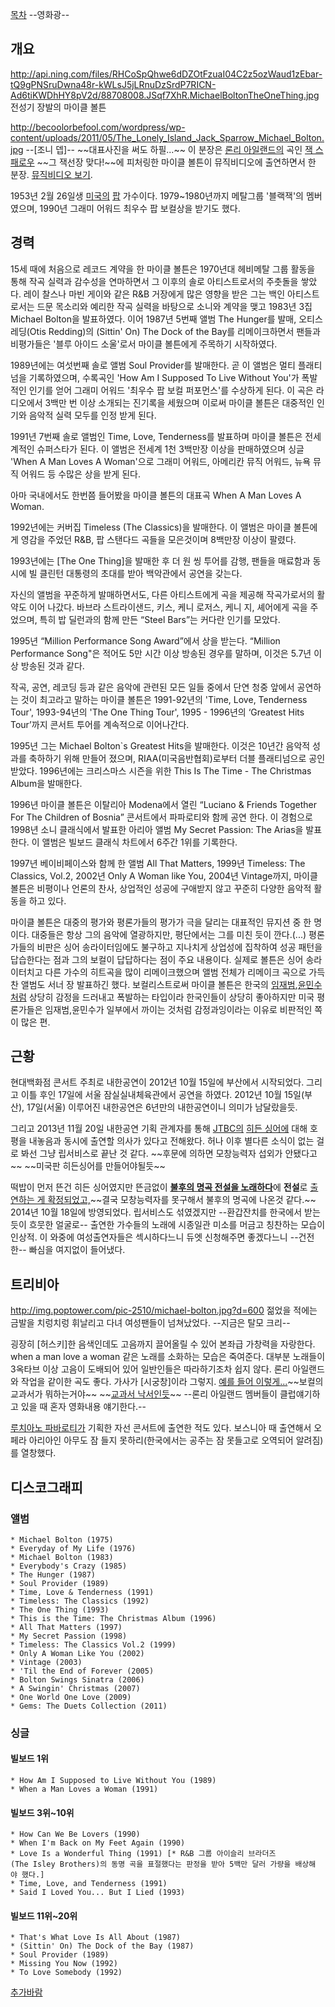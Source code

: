 [[목차]]
--영화광--
== 개요 ==
http://api.ning.com/files/RHCoSpQhwe6dDZOtFzuaI04C2z5ozWaud1zEbar-tQ9gPNSruDwna48r-kWLsJ5jLRnuDzSrdP7RICN-Ad6tiKWDhHY8pV2d/88708008.JSqf7XhR.MichaelBoltonTheOneThing.jpg
전성기 장발의 마이클 볼튼

http://becoolorbefool.com/wordpress/wp-content/uploads/2011/05/The_Lonely_Island_Jack_Sparrow_Michael_Bolton.jpg
--[조니 뎁]-- ~~대표사진을 써도 하필...~~ 이 분장은 [[론리 아일랜드]]의 곡인 [[잭 스패로우]] ~~그 잭선장 맞다!~~에 피처링한 마이클 볼튼이 뮤직비디오에 출연하면서 한 분장. [http://www.youtube.com/watch?v=GI6CfKcMhjY 뮤직비디오 보기]. 

1953년 2월 26일생 [[미국]]의 [[팝]] 가수이다. 
1979~1980년까지 메탈그룹 '블랙잭'의 멤버였으며, 1990년 그래미 어워드 최우수 팝 보컬상을 받기도 했다.

== 경력 ==
15세 때에 처음으로 레코드 계약을 한 마이클 볼튼은 1970년대 헤비메탈 그룹 활동을 통해 작곡 실력과 감수성을 연마하면서 그 이후의 솔로 아티스트로서의 주춧돌을 쌓았다. 레이 찰스나 마빈 게이와 같은 R&B 거장에게 많은 영향을 받은 그는 백인 아티스트로서는 드문 목소리와 예리한 작곡 실력을 바탕으로 소니와 계약을 맺고 1983년 3집 Michael Bolton을 발표하였다. 이어 1987년 5번째 앨범 The Hunger를 발매, 오티스 레딩(Otis Redding)의 (Sittin' On) The Dock of the Bay를 리메이크하면서 팬들과 비평가들은 '블루 아이드 소울'로서 마이클 볼튼에게 주목하기 시작하였다. 

1989년에는 여섯번째 솔로 앨범 Soul Provider를 발매한다. 곧 이 앨범은 멀티 플래티넘을 기록하였으며, 수록곡인 'How Am I Supposed To Live Without You'가 폭발적인 인기를 얻어 그래미 어워드 '최우수 팝 보컬 퍼포먼스'를 수상하게 된다. 이 곡은 라디오에서 3백만 번 이상 소개되는 진기록을 세웠으며 이로써 마이클 볼튼은 대중적인 인기와 음악적 실력 모두를 인정 받게 된다.

1991년 7번째 솔로 앨범인 Time, Love, Tenderness를 발표하며 마이클 볼튼은 전세계적인 슈퍼스타가 된다. 이 앨범은 전세계 1천 3백만장 이상을 판매하였으며 싱글 'When A Man Loves A Woman'으로 그래미 어워드, 아메리칸 뮤직 어워드, 뉴욕 뮤직 어워드 등 수많은 상을 받게 된다. 

{{{#!html
<iframe width="560" height="315" src="//www.youtube.com/embed/JmfOzFzYumo" frameborder="0" allowfullscreen></iframe>
}}}
아마 국내에서도 한번쯤 들어봤을 마이클 볼튼의 대표곡 When A Man Loves A Woman.

1992년에는 커버집 Timeless (The Classics)을 발매한다. 이 앨범은 마이클 볼튼에게 영감을 주었던 R&B, 팝 스탠다드 곡들을 모은것이며 8백만장 이상이 팔렸다. 

1993년에는 [The One Thing]을 발매한 후 더 원 씽 투어를 감행, 팬들을 매료함과 동시에 빌 클린턴 대통령의 초대를 받아 백악관에서 공연을 갖는다. 

자신의 앨범을 꾸준하게 발매하면서도, 다른 아티스트에게 곡을 제공해 작곡가로서의 활약도 이어 나갔다. 바브라 스트라이샌드, 키스, 케니 로저스, 케니 지, 셰어에게 곡을 주었으며, 특히 밥 딜런과의 함께 만든 “Steel Bars”는 커다란 인기를 모았다. 

1995년 “Million Performance Song Award”에서 상을 받는다. “Million Performance Song"은 적어도 5만 시간 이상 방송된 경우를 말하며, 이것은 5.7년 이상 방송된 것과 같다. 

작곡, 공연, 레코딩 등과 같은 음악에 관련된 모든 일들 중에서 단연 청중 앞에서 공연하는 것이 최고라고 말하는 마이클 볼튼은 1991-92년의 'Time, Love, Tenderness Tour', 1993-94년의 'The One Thing Tour', 1995 - 1996년의 ‘Greatest Hits Tour’까지 콘서트 투어를 계속적으로 이어나간다. 

1995년 그는 Michael Bolton`s Greatest Hits을 발매한다. 이것은 10년간 음악적 성과를 축하하기 위해 만들어 졌으며, RIAA(미국음반협회)로부터 더블 플래티넘으로 공인받았다. 1996년에는 크리스마스 시즌을 위한 This Is The Time - The Christmas Album을 발매한다. 

1996년 마이클 볼튼은 이탈리아 Modena에서 열린 “Luciano & Friends Together For The Children of Bosnia” 콘서트에서 파파로티와 함께 공연 한다. 이 경험으로 1998년 소니 클래식에서 발표한 아리아 앨범 My Secret Passion: The Arias을 발표한다. 이 앨범은 빌보드 클래식 차트에서 6주간 1위를 기록한다. 

1997년 베이비페이스와 함께 한 앨범 All That Matters, 1999년 Timeless: The Classics, Vol.2, 2002년 Only A Woman like You, 2004년 Vintage까지, 마이클 볼튼은 비평이나 언론의 찬사, 상업적인 성공에 구애받지 않고 꾸준히 다양한 음악적 활동을 하고 있다.

마이클 볼튼은 대중의 평가와 평론가들의 평가가 극을 달리는 대표적인 뮤지션 중 한 명이다. 대중들은 항상 그의 음악에 열광하지만, 평단에서는 그를 미친 듯이 깐다.(...)  평론가들의 비판은 싱어 송라이터임에도 불구하고 지나치게 상업성에 집착하여 성공 패턴을 답습한다는 점과 그의 보컬이 답답하다는 점이 주요 내용이다. 실제로 볼튼은 싱어 송라이터치고 다른 가수의 히트곡을 많이 리메이크했으며 앨범 전체가 리메이크 곡으로 가득찬 앨범도 서너 장 발표하긴 했다. 보컬리스트로써 마이클 볼튼은 한국의 [[임재범]],[[윤민수]]처럼 상당히 감정을 드러내고 폭발하는 타입이라 한국인들이 상당히 좋아하지만 미국 평론가들은 임재범,윤민수가 일부에서 까이는 것처럼 감정과잉이라는 이유로 비판적인 쪽이 많은 편.

== 근황 ==
현대백화점 콘서트 주최로 내한공연이 2012년 10월 15일에 부산에서 시작되었다. 그리고 이틀 후인 17일에 서울 잠실실내체육관에서 공연을 하였다. 2012년 10월 15일(부산), 17일(서울) 이루어진 내한공연은 6년만의 내한공연이니 의미가 남달랐을듯.

그리고 2013년 11월 20일 내한공연 기획 관계자를 통해 [[JTBC]]의 [[히든 싱어]]에 대해 호평을 내놓음과 동시에 출연할 의사가 있다고 전해왔다. 허나 이후 별다른 소식이 없는 걸로 봐선 그냥 립서비스로 끝난 것 같다. ~~후문에 의하면 모창능력자 섭외가 안됐다고~~ ~~미국판 히든싱어를 만들어야될듯~~

떡밥이 먼저 뜬건 히든 싱어였지만 뜬금없이 '''[[불후의 명곡 전설을 노래하다]]'''에 '''전설'''로 [http://news.naver.com/main/read.nhn?mode=LSD&mid=sec&id1=106&oid=001&aid=0007130111 출연하는 게 확정되었고,]~~결국 모창능력자를 못구해서 불후의 명곡에 나온것 같다.~~ 2014년 10월 18일에 방영되었다. 립서비스도 섞였겠지만 --환갑잔치를 한국에서 받는 듯이 흐뭇한 얼굴로-- 출연한 가수들의 노래에 시종일관 미소를 머금고 칭찬하는 모습이 인상적. 이 와중에 여성출연자들은 섹시하다느니 듀엣 신청해주면 좋겠다느니 --건전한-- 빠심을 여지없이 들어냈다.

== 트리비아 ==
http://img.poptower.com/pic-2510/michael-bolton.jpg?d=600
젊었을 적에는 금발을 치렁치렁 휘날리고 다녀 여성팬들이 넘쳐났었다. --지금은 탈모 크리-- 

굉장히 [허스키]한 음색인데도 고음까지 끌어올릴 수 있어 본좌급 가창력을 자랑한다. when a man love a woman 같은 노래를 소화하는 모습은 죽여준다. 대부분 노래들이 3옥타브 이상 고음이 도배되어 있어 일반인들은 따라하기조차 쉽지 않다. 론리 아일랜드와 작업을 같이한 곡도 좋다. 가사가 [시궁창]이라 그렇지. [http://blog.naver.com/middleincome/120146003252 예를 들어 이렇게...]~~보컬의 교과서가 뭐하는거야~~ ~~[[교과서 낙서]]인듯~~ --론리 아일랜드 멤버들이 클럽얘기하고 있을 때 혼자 영화내용 얘기한다.--

[[루치아노 파바로티]]가 기획한 자선 콘서트에 출연한 적도 있다. 보스니아 때 출연해서 오페라 아리아인 아무도 잠 들지 못하리(한국에서는 공주는 잠 못들고로 오역되어 알려짐)를 열창했다.

== 디스코그래피 ==
=== 앨범 ===
 * Michael Bolton (1975)
 * Everyday of My Life (1976)
 * Michael Bolton (1983)
 * Everybody's Crazy (1985)
 * The Hunger (1987)
 * Soul Provider (1989)
 * Time, Love & Tenderness (1991)
 * Timeless: The Classics (1992)
 * The One Thing (1993)
 * This is the Time: The Christmas Album (1996)
 * All That Matters (1997)
 * My Secret Passion (1998)
 * Timeless: The Classics Vol.2 (1999)
 * Only A Woman Like You (2002)
 * Vintage (2003)
 * 'Til the End of Forever (2005)
 * Bolton Swings Sinatra (2006)
 * A Swingin' Christmas (2007)
 * One World One Love (2009)
 * Gems: The Duets Collection (2011)

=== 싱글 ===
==== 빌보드 1위 ====
 * How Am I Supposed to Live Without You (1989)
 * When a Man Loves a Woman (1991)
==== 빌보드 3위~10위 ====
 * How Can We Be Lovers (1990)
 * When I'm Back on My Feet Again (1990)
 * Love Is a Wonderful Thing (1991) [* R&B 그룹 아이슬리 브라더즈(The Isley Brothers)의 동명 곡을 표절했다는 판정을 받아 5백만 달러 가량을 배상해야 했다.]
 * Time, Love, and Tenderness (1991)
 * Said I Loved You... But I Lied (1993)
==== 빌보드 11위~20위 ====
 * That's What Love Is All About (1987)
 * (Sittin' On) The Dock of the Bay (1987)
 * Soul Provider (1989)
 * Missing You Now (1992)
 * To Love Somebody (1992)

[[추가바람]]
